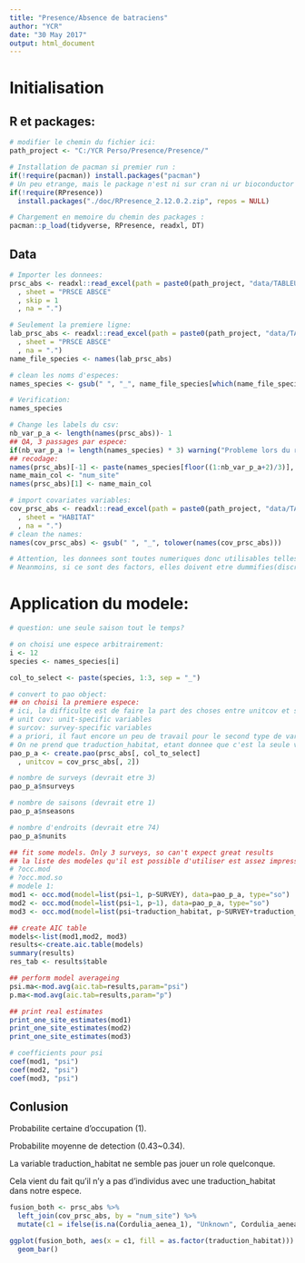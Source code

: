 ```yaml
---
title: "Presence/Absence de batraciens"
author: "YCR"
date: "30 May 2017"
output: html_document
---
```


# Initialisation

## R et packages:

```r

# modifier le chemin du fichier ici:
path_project <- "C:/YCR Perso/Presence/Presence/"

# Installation de pacman si premier run :
if(!require(pacman)) install.packages("pacman")
# Un peu etrange, mais le package n'est ni sur cran ni ur bioconductor :
if(!require(RPresence))
  install.packages("./doc/RPresence_2.12.0.2.zip", repos = NULL)

# Chargement en memoire du chemin des packages :
pacman::p_load(tidyverse, RPresence, readxl, DT)

```

## Data

```r

# Importer les donnees:
prsc_abs <- readxl::read_excel(path = paste0(path_project, "data/TABLEUR_MP.xlsx")
  , sheet = "PRSCE ABSCE"
  , skip = 1
  , na = ".")

# Seulement la premiere ligne:
lab_prsc_abs <- readxl::read_excel(path = paste0(path_project, "data/TABLEUR_MP.xlsx")
  , sheet = "PRSCE ABSCE"
  , na = ".")
name_file_species <- names(lab_prsc_abs)

# clean les noms d'especes:
names_species <- gsub(" ", "_", name_file_species[which(name_file_species != ".")])

# Verification:
names_species

# Change les labels du csv:
nb_var_p_a <- length(names(prsc_abs))- 1
## QA, 3 passages par espece:
if(nb_var_p_a != length(names_species) * 3) warning("Probleme lors du recodage des noms de variables")
## recodage:
names(prsc_abs)[-1] <- paste(names_species[floor((1:nb_var_p_a+2)/3)], 1:3, sep = "_")
name_main_col <- "num_site"
names(prsc_abs)[1] <- name_main_col

# import covariates variables:
cov_prsc_abs <- readxl::read_excel(path = paste0(path_project, "data/TABLEUR_MP.xlsx")
  , sheet = "HABITAT"
  , na = ".")
# clean the names:
names(cov_prsc_abs) <- gsub(" ", "_", tolower(names(cov_prsc_abs)))

# Attention, les donnees sont toutes numeriques donc utilisables telles quelles.
# Neanmoins, si ce sont des factors, elles doivent etre dummifies(discretisees) pour pouvoir servir dans le modele.

```

# Application du modele:

```r

# question: une seule saison tout le temps?

# on choisi une espece arbitrairement:
i <- 12
species <- names_species[i]

col_to_select <- paste(species, 1:3, sep = "_")

# convert to pao object:
## on choisi la premiere espece:
# ici, la difficulte est de faire la part des choses entre unitcov et surcov:
# unit cov: unit-specific variables
# surcov: survey-specific variables
# a priori, il faut encore un peu de travail pour le second type de variable, pe a partir de l'onglet total du fichier 
# On ne prend que traduction_habitat, etant donnee que c'est la seule variable dummifie:
pao_p_a <- create.pao(prsc_abs[, col_to_select]
  , unitcov = cov_prsc_abs[, 2])

# nombre de surveys (devrait etre 3)
pao_p_a$nsurveys

# nombre de saisons (devrait etre 1)
pao_p_a$nseasons

# nombre d'endroits (devrait etre 74)
pao_p_a$nunits

## fit some models. Only 3 surveys, so can't expect great results
## la liste des modeles qu'il est possible d'utiliser est assez impressionnante, voir l'aide
# ?occ.mod
# ?occ.mod.so
# modele 1: 
mod1 <- occ.mod(model=list(psi~1, p~SURVEY), data=pao_p_a, type="so")
mod2 <- occ.mod(model=list(psi~1, p~1), data=pao_p_a, type="so")
mod3 <- occ.mod(model=list(psi~traduction_habitat, p~SURVEY+traduction_habitat), data=pao_p_a, type="so")

## create AIC table
models<-list(mod1,mod2, mod3)
results<-create.aic.table(models)
summary(results)
res_tab <- results$table

## perform model averageing
psi.ma<-mod.avg(aic.tab=results,param="psi")
p.ma<-mod.avg(aic.tab=results,param="p")

## print real estimates
print_one_site_estimates(mod1)
print_one_site_estimates(mod2)
print_one_site_estimates(mod3)

# coefficients pour psi
coef(mod1, "psi")
coef(mod2, "psi")
coef(mod3, "psi")

```

## Conlusion

Probabilite certaine d'occupation (1).

Probabilite moyenne de detection (0.43~0.34).

La variable traduction_habitat ne semble pas jouer un role quelconque. 

Cela vient du fait qu'il n'y a pas d'individus avec une traduction_habitat dans notre espece.

```r

fusion_both <- prsc_abs %>%
  left_join(cov_prsc_abs, by = "num_site") %>% 
  mutate(c1 = ifelse(is.na(Cordulia_aenea_1), "Unknown", Cordulia_aenea_1))

ggplot(fusion_both, aes(x = c1, fill = as.factor(traduction_habitat))) +
  geom_bar()

```
